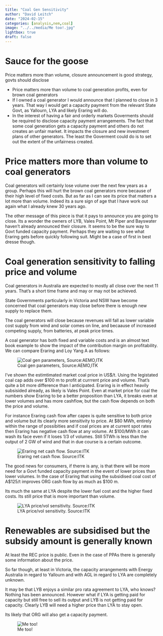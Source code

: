```yaml
---
title: "Coal Gen Sensitivity"
author: "David Leitch"
date: "2024-02-15"
categories: [analysis,nem,coal]
image: "../../media/Me too!.jpg"
lightbox: true
draft: false
---
```

# Sauce for the goose

Price matters more than volume, closure announcement is good strategy, govts should disclose

- Price matters more than volume to coal generation profits, even for brown coal generators
- If  I owned a coal generator I would announce that I planned to close in 3 years. That way I would get a capacity payment from the relevant State Govt, as Yallourn, LYA and likely Eraring will do.
- In the interest of having a fair and orderly markets Goverments should be required to disclose capacity payment arrangements. The fact that some coal generation gets a capacity payment and others do not creates an unfair market. It impacts the closure and new investment plans of other generators. The least the Goverment could do is to set out the extent of the unfairness created.

# Price matters more than volume to coal generators

Coal generators will certainly lose volume over the next few years as a group. Perhaps this will hurt the brown coal generators more because of their high level of fixed costs. But as far as I can see its price that matters a lot more than volume. Indeed its a sure sign of age that I have work out again what I already knew 30 years ago.

The other message of this piece is that it pays to announce you are going to close. Its a wonder the owners of LYB, Vales Point, Mt Piper and Bayswater haven't already announced their closure. It seems to be the sure way to Govt funded capacity payment. Perhaps they are waiting to see what Eraring gets before quickly following suit. Might be a case of first in best dresse though.

# Coal generation sensitivity to falling price and volume

Coal generators in Australia are expected to mostly all close over the next 11 years. That's a short time frame and may or may not be achieved.

State Governments particularly in Victoria and NSW have become concerned that coal generators may close before there is enough new supply to replace them. 

The coal generators will close because revenues will fall as lower variable cost supply from wind and solar comes on line, and becaause of increased competing supply, from batteries,  at peak price times.

A coal generator has both fixed and variable costs and is an almost text book example to show the impact of the contribution margin on profitability. We can compare Eraring and Loy Yang A as follows:

![Coal gen parameters, Source:AEMO,ITK](../../media/image-20240215163904269.png)

I've shown the estimtimated market coal price in US$/t. Using the legistated coal cap adds over $100 m to profit at currrent price and volume. That's quite a bit more difference than I anticipated. Eraring is in effect heavily subsisided already, as likely is Vales Point. Even at market price for coal the numbers show Eraring to be a better proposition than LYA, it breaks even at lower volumes and has more cashflow, but the cash flow depends on both the price and volume. 

For instance Eraring cash flow after capex is quite sensitive to both price and volume but its clearly more sensitivity to price.  At $80 MWh, entirely within the range of possibities and if coal prices are at current spot rates then Eraring has negative cash flow at any volume. At $100/MWh it can wash its face even if it loses 1/3 of volumes. Still 5TWh is less than the output of 2 GW of wind and that in due course is a certain outcome.

![Eraring net cash flow. Source:ITK](../../media/image-20240215173752981.png)

The good news for consumers, if therre is any, is that there will be more need for a Govt funded capacity payment in the event of lower prices than lower volumes. In the case of Eraring that using the subsidised coal cost of A$125/t improves ORG cash flow by as much as $100 m.

Its much the same at LYA despite the lower fuel cost and the higher fixed costs. Its still price that is more important than volume.

![LYA price/vol sensitivity. Source:ITK](../../media/image-20240215180737463.png)

# Renewables are subsidised but the subsidy amount is generally known

At least the REC price is public. Even in the case of PPAs there is generally some information about the price.

So far though, at least in Victoria, the capacity arrangements with Energy Australia in regard to Yallourn and with AGL in regard to LYA are completely unknown.

It may be that LYB enjoys a similar pro rata agreement to LYA, who knows? Nothing has been announced. However what if LYA is getting paid for capacity but still free to sell its output and LYB is not getting paid for capacity. Clearly LYB will need a higher price than LYA to stay open.

Its likely that ORG will also get a capacity payment.



![Me too!](../../media/Me too!.jpg)
